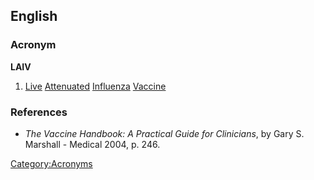 {{see|laiv}}
==English==

===Acronym===
'''LAIV'''

# {{medical}} [[live|Live]] [[attenuated|Attenuated]] [[influenza|Influenza]] [[vaccine|Vaccine]]

===References===
* ''The Vaccine Handbook: A Practical Guide for Clinicians'', by Gary S. Marshall - Medical 2004, p. 246.

[[Category:Acronyms]]